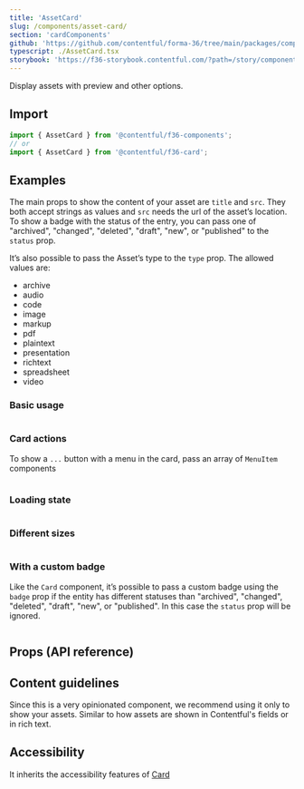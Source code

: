 ```yaml
---
title: 'AssetCard'
slug: /components/asset-card/
section: 'cardComponents'
github: 'https://github.com/contentful/forma-36/tree/main/packages/components/card/src/AssetCard'
typescript: ./AssetCard.tsx
storybook: 'https://f36-storybook.contentful.com/?path=/story/components-card-assetcard--default'
---
```


Display assets with preview and other options.

## Import

```jsx static=true
import { AssetCard } from '@contentful/f36-components';
// or
import { AssetCard } from '@contentful/f36-card';
```

## Examples

The main props to show the content of your asset are `title` and `src`.
They both accept strings as values and `src` needs the url of the asset’s location.
To show a badge with the status of the entry,
you can pass one of "archived", "changed", "deleted", "draft", "new", or "published" to the `status` prop.

It’s also possible to pass the Asset’s type to the `type` prop. The allowed values are:

- archive
- audio
- code
- image
- markup
- pdf
- plaintext
- presentation
- richtext
- spreadsheet
- video

### Basic usage

```jsx file=../../examples/AssetCard/AssetCardExample.tsx

```

### Card actions

To show a `...` button with a menu in the card, pass an array of `MenuItem` components

```jsx file=../../examples/AssetCard/AssetCardActionsExample.tsx

```

### Loading state

```jsx file=../../examples/AssetCard/AssetCardLoadingExample.tsx

```

### Different sizes

```jsx file=../../examples/AssetCard/AssetCardSizesExample.tsx

```

### With a custom badge

Like the `Card` component, it’s possible to pass a custom badge using the `badge` prop if the entity has different statuses than
"archived", "changed", "deleted", "draft", "new", or "published". In this case the `status` prop will be ignored.

```jsx file=../../examples/EntryCard/AssetCardCustomBadgeExample.tsx

```

## Props (API reference)

<PropsTable of="AssetCard" />

## Content guidelines

Since this is a very opinionated component, we recommend using it only to show your assets.
Similar to how assets are shown in Contentful's fields or in rich text.

## Accessibility

It inherits the accessibility features of [Card](/components/card)
